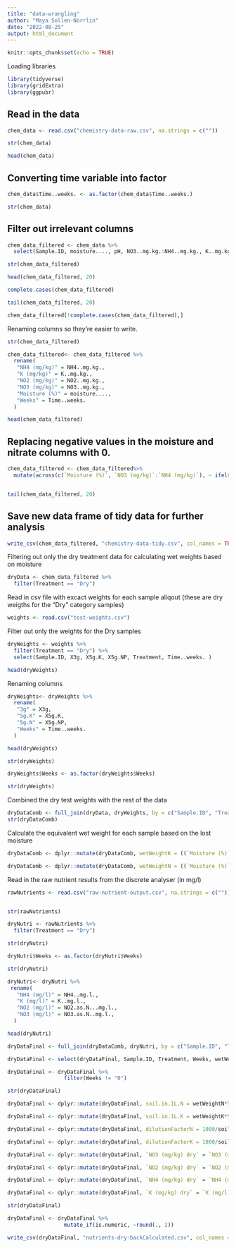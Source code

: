 ```yaml
---
title: "data-wrangling"
author: "Maya Sollen-Norrlin"
date: "2022-08-25"
output: html_document
---
```


```r
knitr::opts_chunk$set(echo = TRUE)
```


Loading libraries   
```r

library(tidyverse)
library(gridExtra)
library(ggpubr)
```


## Read in the data
```r

chem_data <- read.csv("chemistry-data-raw.csv", na.strings = c(""))

```

 

```r

str(chem_data)


```

```r
head(chem_data)

```
## Converting time variable into factor
```r

chem_data$Time..weeks. <- as.factor(chem_data$Time..weeks.)

```

```r

str(chem_data)

```
## Filter out irrelevant columns
```r

chem_data_filtered <- chem_data %>%
  select(Sample.ID, moisture...., pH, NO3..mg.kg.:NH4..mg.kg., K..mg.kg.:Time..weeks.)

str(chem_data_filtered)
```


```r
head(chem_data_filtered, 20)
```


```r

complete.cases(chem_data_filtered)

```

```r

tail(chem_data_filtered, 20)
```



```r


chem_data_filtered[!complete.cases(chem_data_filtered),]


```


Renaming columns so they're easier to write.
```r

str(chem_data_filtered)

```

```r
chem_data_filtered<- chem_data_filtered %>% 
  rename(
   "NH4 (mg/kg)" = NH4..mg.kg.,
   "K (mg/kg)" = K..mg.kg.,
   "NO2 (mg/kg)" = NO2..mg.kg.,
   "NO3 (mg/kg)" = NO3..mg.kg.,
   "Moisture (%)" = moisture....,
   "Weeks" = Time..weeks.
  )

head(chem_data_filtered)


```



## Replacing negative values in the moisture and nitrate columns with 0. 
```r

chem_data_filtered <- chem_data_filtered%>% 
  mutate(across(c(`Moisture (%)`, `NO3 (mg/kg)`:`NH4 (mg/kg)`), ~ ifelse(.x<0, 0, .x)))


tail(chem_data_filtered, 20)
```
## Save new data frame of tidy data for further analysis
```r

write_csv(chem_data_filtered, "chemistry-data-tidy.csv", col_names = TRUE, na = "")

```


Filtering out only the dry treatment data for calculating wet weights based on moisture
```r

dryData <- chem_data_filtered %>%
  filter(Treatment == "Dry")

```

Read in csv file with excact weights for each sample aliqout (these are dry weigths for the "Dry" category samples)
```r

weights <- read.csv("test-weights.csv")

```

Filter out only the weights for the Dry samples
```r

dryWeights <- weights %>%
  filter(Treatment == "Dry") %>%
  select(Sample.ID, X3g, X5g.K, X5g.NP, Treatment, Time..weeks. )

head(dryWeights)
```
Renaming columns
```r
dryWeights<- dryWeights %>% 
  rename(
   "3g" = X3g,
   "5g.K" = X5g.K,
   "5g.N" = X5g.NP,
   "Weeks" = Time..weeks.
  )

head(dryWeights)
```

```r
str(dryWeights)
```

```r

dryWeights$Weeks <- as.factor(dryWeights$Weeks)

str(dryWeights)
```
Combined the dry test weights with the rest of the data
```r

dryDataComb <- full_join(dryData, dryWeights, by = c("Sample.ID", "Treatment", "Weeks"))
str(dryDataComb)
```
Calculate the equivalent wet weight for each sample based on the lost moisture
```r

dryDataComb <- dplyr::mutate(dryDataComb, wetWeightK = ((`Moisture (%)`/100)*`5g.K`)+`5g.K`)

```

```r

dryDataComb <- dplyr::mutate(dryDataComb, wetWeightN = ((`Moisture (%)`/100)*`5g.N`)+`5g.N`)

```


Read in the raw nutrient results from the discrete analyser (in mg/l)
```r

rawNutrients <- read.csv("raw-nutrient-output.csv", na.strings = c(""))


str(rawNutrients)

```

```r

dryNutri <- rawNutrients %>%
  filter(Treatment == "Dry") 

str(dryNutri)
```

```r
dryNutri$Weeks <- as.factor(dryNutri$Weeks)

str(dryNutri)

```

```r
dryNutri<- dryNutri %>% 
 rename(
   "NH4 (mg/l)" = NH4..mg.l.,
   "K (mg/l)" = K..mg.l.,
   "NO2 (mg/l)" = NO2.as.N...mg.l.,
   "NO3 (mg/l)" = NO3.as.N..mg.l.,
  )

head(dryNutri)
```

```r

dryDataFinal <- full_join(dryDataComb, dryNutri, by = c("Sample.ID", "Treatment", "Weeks"))

dryDataFinal <- select(dryDataFinal, Sample.ID, Treatment, Weeks, wetWeightK:`K (mg/l)`)

dryDataFinal <- dryDataFinal %>%
                  filter(Weeks != "0")

str(dryDataFinal)
```


```r

dryDataFinal <- dplyr::mutate(dryDataFinal, soil.in.1L.N = wetWeightN*50)

dryDataFinal <- dplyr::mutate(dryDataFinal, soil.in.1L.K = wetWeightK*50)

dryDataFinal <- dplyr::mutate(dryDataFinal, dilutionFactorN = 1000/soil.in.1L.N)

dryDataFinal <- dplyr::mutate(dryDataFinal, dilutionFactorK = 1000/soil.in.1L.K)

dryDataFinal <- dplyr::mutate(dryDataFinal, `NO3 (mg/kg) dry` = `NO3 (mg/l)`*dilutionFactorN)

dryDataFinal <- dplyr::mutate(dryDataFinal, `NO2 (mg/kg) dry` = `NO2 (mg/l)`*dilutionFactorN)

dryDataFinal <- dplyr::mutate(dryDataFinal, `NH4 (mg/kg) dry` = `NH4 (mg/l)`*dilutionFactorN)

dryDataFinal <- dplyr::mutate(dryDataFinal, `K (mg/kg) dry` = `K (mg/l)`*dilutionFactorK)

str(dryDataFinal)
```

```r

dryDataFinal <- dryDataFinal %>% 
                  mutate_if(is.numeric, ~round(., 2))

```


```r

write_csv(dryDataFinal, "nutrients-dry-backCalculated.csv", col_names = TRUE, na = "")

```